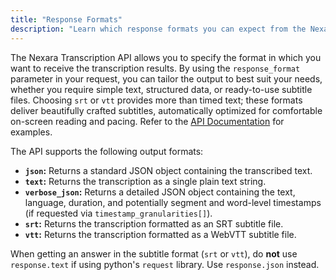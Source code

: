 ```yaml
---
title: "Response Formats"
description: "Learn which response formats you can expect from the Nexara API."
---
```


The Nexara Transcription API allows you to specify the format in which you want to receive the transcription results. By using the `response_format` parameter in your request, you can tailor the output to best suit your needs, whether you require simple text, structured data, or ready-to-use subtitle files. Choosing `srt` or `vtt` provides more than timed text; these formats deliver beautifully crafted subtitles, automatically optimized for comfortable on-screen reading and pacing. Refer to the [API Documentation](/en/api-reference/endpoint/transcription) for examples. 

The API supports the following output formats:

- **`json`:** Returns a standard JSON object containing the transcribed text.
- **`text`:** Returns the transcription as a single plain text string.
- **`verbose_json`:** Returns a detailed JSON object containing the text, language, duration, and potentially segment and word-level timestamps (if requested via `timestamp_granularities[]`).
- **`srt`:** Returns the transcription formatted as an SRT subtitle file.
- **`vtt`:** Returns the transcription formatted as a WebVTT subtitle file.

<Warning>When getting an answer in the subtitle format (`srt` or `vtt`), do **not** use `response.text` if using python's `request` library. Use `response.json` instead.</Warning>
